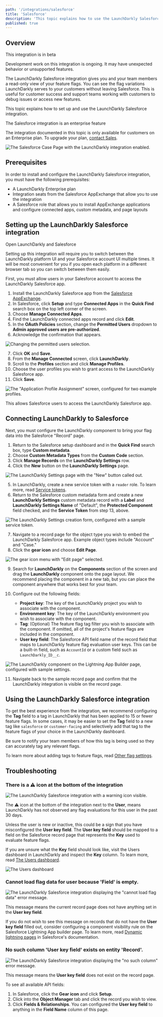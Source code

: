 ```yaml
---
path: '/integrations/salesforce'
title: 'Salesforce'
description: 'This topic explains how to use the LaunchDarkly Salesforce integration.'
published: true
---
```


## Overview

<Callout intent="info">
<CalloutTitle>This integration is in beta</CalloutTitle>
<CalloutDescription>

Development work on this integration is ongoing. It may have unexpected behavior or unsupported features. 

The LaunchDarkly Salesforce integration gives you and your team members a read-only view of your feature flags. You can see the flag variations LaunchDarkly serves to your customers without leaving Salesforce. This is useful for customer success and support teams working with customers to debug issues or access new features.

</CalloutDescription>
</Callout>

This topic explains how to set up and use the LaunchDarkly Salesforce integration.

<Callout intent="info">
<CalloutTitle>The Salesforce integration is an enterprise feature</CalloutTitle>
<CalloutDescription>

The integration documented in this topic is only available for customers on an Enterprise plan. To upgrade your plan, [contact Sales](mailto:sales@launchdarkly.com).

</CalloutDescription>
</Callout>

![The Salesforce Case Page with the LaunchDarkly integration enabled.](../images/salesforce-installation-complete.png)

## Prerequisites

In order to install and configure the LaunchDarkly Salesforce integration, you must have the following prerequisites:

* A LaunchDarkly Enterprise plan
* Integration seats from the Salesforce AppExchange that allow you to use the integration
* A Salesforce role that allows you to install AppExchange applications and configure connected apps, custom metadata, and page layouts

## Setting up the LaunchDarkly Salesforce integration

<Callout intent="info">
<CalloutTitle>Open LaunchDarkly and Salesforce</CalloutTitle>
<CalloutDescription>

Setting up this integration will require you to switch between the LaunchDarkly platform UI and your Salesforce account UI multiple times. It will be most convenient for you if you open each platform in a different browser tab so you can switch between them easily.

</CalloutDescription>
</Callout>

First, you must allow users in your Salesforce account to access the LaunchDarkly Salesforce app.

<!-- TODO: update link once we are published -->
1. Install the LaunchDarkly Salesforce app from the [Salesforce AppExchange](https://appexchange.salesforce.com).
2. In Salesforce, click **Setup** and type **Connected Apps** in the **Quick Find** search box on the top left corner of the screen.
3. Choose **Manage Connected Apps**.
4. Find the LaunchDarkly connected apps record and click **Edit**.
5. In the **OAuth Policies** section, change the **Permitted Users** dropdown to **Admin approved users are pre-authorized**.
6. Acknowledge the confirmation that appears.

![Changing the permitted users selection.](../images/salesforce-oauth-policies.png)

7. Click **OK** and **Save**.
8. From the **Manage Connected** screen, click **LaunchDarkly**.
9. Scroll to the **Profiles** section and click **Manage Profiles**.
10. Choose the user profiles you wish to grant access to the LaunchDarkly Salesforce app.
11. Click **Save**.

![The "Application Profile Assignment" screen, configured for two example profiles.](../images/salesforce-profile-assignment.png)

This allows Salesforce users to access the LaunchDarkly Salesforce app.

## Connecting LaunchDarkly to Salesforce

Next, you must configure the LaunchDarkly component to bring your flag data into the Salesforce "Record" page. 

1. Return to the Salesforce setup dashboard and in the **Quick Find** search box, type **Custom metadata**.
2. Choose **Custom Metadata Types** from the **Custom Code** section.
3. Click **Manage Records** on the **LaunchDarkly Settings** row.
4. Click the **New** button on the **LaunchDarkly Settings** page.

![The LaunchDarkly Settings page with the "New" button called out.](../images/salesforce-new-button-callout.png)

5. In LaunchDarkly, create a new service token with a `reader` role. To learn more, read [Service tokens](/home/account-security/api-access-tokens#service-tokens).
6. Return to the Salesforce custom metadata form and create a new **LaunchDarkly Settings** custom metadata record with a **Label** and **LaunchDarkly Settings Name** of "Default", the **Protected Component** field checked, and the **Service Token** from step 13, above.

![The LaunchDarkly Settings creation form, configured with a sample service token.](../images/salesforce-launchdarkly-settings.png)

7. Navigate to a record page for the object type you wish to embed the LaunchDarkly Salesforce app. Example object types include "Account" and "Case."
8. Click the **gear icon** and choose **Edit Page**.

![The gear icon menu with "Edit page" selected.](../images/salesforce-edit-page.png)

9. Search for **LaunchDarkly** on the **Components** section of the screen and drag the **LaunchDarkly** component onto the page layout. We recommend placing the component in a new tab, but you can place the component anywhere that works best for your team.

10. Configure out the following fields:

    * **Project key**: The key of the LaunchDarkly project you wish to associate with the component.
    * **Environment key**: The key of the LaunchDarkly environment you wish to associate with the component.
    * **Tag**: (Optional) The feature flag tag filter you wish to associate with the component. If omitted, all of the project's feature flags are included in the component.
    * **User key field**: The Salesforce API field name of the record field that maps to LaunchDarkly feature flag evaluation user keys. This can be a built-in field, such as `AccountId` or a custom field such as `LaunchDarkly_ID__c`.

![The LaunchDarkly component on the Lightning App Builder page, configured with sample settings.](../images/salesforce-component-settings.png)

11. Navigate back to the sample record page and confirm that the LaunchDarkly integration is visible on the record page.

## Using the LaunchDarkly Salesforce integration

To get the best experience from the integration, we recommend configuring the **Tag** field to a tag in LaunchDarkly that has been applied to 15 or fewer feature flags. In some cases, it may be easier to set the **Tag** field to a new tag like `salesforce` or `customer-facing` and selectively add that tag to the feature flags of your choice in the LaunchDarkly dashboard. 

Be sure to notify your team members of how this tag is being used so they can accurately tag any relevant flags. 
 
To learn more about adding tags to feature flags, read [Other flag settings](home/managing-flags/flag-settings).

## Troubleshooting

### There is a ⚠️ icon at the bottom of the integration

![The LaunchDarkly Salesforce integration with a warning icon visible.](../images/salesforce-integration-with-warning-icon-visible.png)

The ⚠️ icon at the bottom of the integration next to the **User**, means LaunchDarkly has not observed any flag evaluations for this user in the past 30 days. 

Unless the user is new or inactive, this could be a sign that you have misconfigured the **User key field**. The **User key field** should be mapped to a field on the Salesforce record page that represents the **Key** used to evaluate feature flags. 

If you are unsure what the **Key** field should look like, visit the Users dashboard in LaunchDarkly and inspect the **Key** column. To learn more, read [The Users dashboard](home/managing-users/users-dashboard).

![The Users dashboard](../images/users.png)

### Cannot load flag data for user because 'Field' is empty.

![The LaunchDarkly Salesforce integration displaying the "cannot load flag data" error message.](../images/salesforce-cannot-load-flag-data-error.png)

This message means the current record page does not have anything set in the **User key field**. 

If you do not wish to see this message on records that do not have the **User key field** filled out, consider configuring a component visibility rule on the Salesforce Lightning App builder page. To learn more, read [Dynamic lightning pages](https://help.salesforce.com/articleView?id=lightning_page_components_visibility.htm) in Salesforce's documentation.

### No such column 'User key field' exists on entity 'Record'.

![The LaunchDarkly Salesforce integration displaying the "no such column" error message.](../images/salesforce-no-such-column-error.png)

This message means the **User key field** does not exist on the record page. 

To see all available API fields:

1. In Salesforce, click the **Gear icon** and click **Setup**.
2. Click into the **Object Manager** tab and click the record you wish to view.
3. Click **Fields & Relationships**. You can configured the **User key field** to anything in the **Field Name** column of this page.
